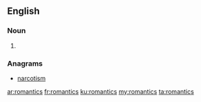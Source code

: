 ==English==

===Noun===
{{head|en|plural}}

# {{plural of|romantic|lang=en|nocat=1}}

===Anagrams===
* [[narcotism#English|narcotism]]

[[ar:romantics]]
[[fr:romantics]]
[[ku:romantics]]
[[my:romantics]]
[[ta:romantics]]